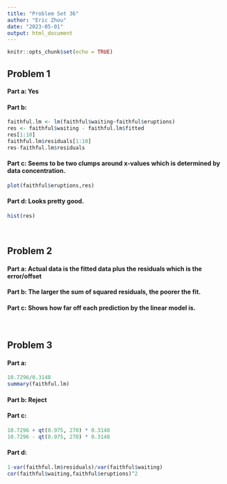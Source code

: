 ---
title: "Problem Set 36"
author: "Eric Zhou"
date: "2023-05-01"
output: html_document
---

```{r setup, include=FALSE}
knitr::opts_chunk$set(echo = TRUE)
```

## **Problem 1**
#### **Part a**: Yes
#### **Part b**: 
```{r}
faithful.lm <- lm(faithful$waiting~faithful$eruptions)
res <- faithful$waiting - faithful.lm$fitted
res[1:10]
faithful.lm$residuals[1:10]
res-faithful.lm$residuals
```

#### **Part c**: Seems to be two clumps around x-values which is determined by data concentration.
```{r}
plot(faithful$eruptions,res)
```

#### **Part d**: Looks pretty good.
```{r}
hist(res)
```

<br>

## **Problem 2**
#### **Part a**: Actual data is the fitted data plus the residuals which is the error/offset
#### **Part b**: The larger the sum of squared residuals, the poorer the fit.
#### **Part c**: Shows how far off each prediction by the linear model is.
<br>

## **Problem 3**
#### **Part a**: 
```{r}
10.7296/0.3148
summary(faithful.lm)
```

#### **Part b**: Reject
#### **Part c**: 
```{r}
10.7296 + qt(0.975, 270) * 0.3148
10.7296 - qt(0.975, 270) * 0.3148
```

#### **Part d**: 
```{r}
1-var(faithful.lm$residuals)/var(faithful$waiting)
cor(faithful$waiting,faithful$eruptions)^2
```

